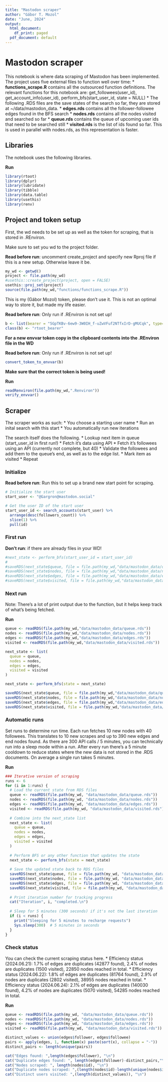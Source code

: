 ```yaml
---
title: "Mastodon scraper"
author: "Gábor T. Mozol"
date: "June, 2024"
output:
  html_document:
    df_print: paged
  pdf_document: default
---
```


# Mastodon scraper

This notebook is where data scraping of Mastodon has been implemented. The project uses five external files to function well over time:
* **functions_scrape.R** contains all the outsourced function definitions. The relevant functions for this notebook are: get_followees(user_id), get_account_info(user_id), perform_bfs(start_user_id, state = NULL)
* The following .RDS files are the save states of the search so far, they are stored at ~/data/mastodon_data.
  * **edges.rds** contains all the follower-followee edges found in the BFS search
  * **nodes.rds** contains all the nodes visited and searched so far
  * **queue.rds** contains the queue of upcoming user ids that need to be searched still
  * **visited.rds** is the list of ids found so far. This is used in parallel with nodes.rds, as this representation is faster.

## Libraries
The notebook uses the following libraries.

**Run**
```r
library(rtoot)
library(dplyr)
library(lubridate)
library(tibble)
library(data.table)
library(usethis)
library(renv)
```

## Project and token setup
First, the wd needs to be set up as well as the token for scraping, that is stored in .REnviron.

Make sure to set you wd to the project folder.

**Read before run**: uncomment create_project and specify new Rproj file if this is a new setup. Otherwise leave it be.
```r
my_wd <- getwd()
project <- file.path(my_wd)
#usethis::create_project(project, open = FALSE)
usethis::proj_set(project)
source(file.path(my_wd,"functions/functions_scrape.R"))
```

This is my (Gábor Mozol) token, please don't use it. This is not an optimal way to store it, but made my life easier.

**Read before run**: Only run if .REnviron is not set up!
```r
b <- list(bearer = "5GpTKBv-6ew9-3W0IH_f-uZwVFuf2NTfxIrD-gMUCqk", type="user", instance="mastodon.social")
class(b) <- "rtoot_bearer"
```

**For a new envvar token copy in the clipboard contents into the .REnviron file in the WD**

**Read before run**: Only run if .REnviron is not set up!
```r
convert_token_to_envvar(b)
```
**Make sure that the correct token is being used!**

**Run**
```r
readRenviron(file.path(my_wd,".Renviron"))
verify_envvar()
```
## Scraper
The scraper works as such:
* You choose a starting user name
* Run an inital search with this start
* You automatically run new iterations

The search itself does the following.
* Lookup next item in queue (start_user_id in first run!)
* Fetch it's data using API
* Fetch it's followees using an API (currently not complete, but 40)
* Validate the followees and add them to the queue's end, as well as to the edge list.
* Mark item as visited
* Repeat

### Initialize

**Read before run**: Run this to set up a brand new start point for scraping.
```r
# Initialize the start user
start_user <- "@Gargron@mastodon.social"

# Get the user ID of the start user
start_user_id <- search_accounts(start_user) %>%
  arrange(desc(followers_count)) %>%
  slice(1) %>%
  pull(id)
```

### First run
**Don't run**: if there are already files in your WD!
```r
#next_state <- perform_bfs(start_user_id = start_user_id)
#
#saveRDS(next_state$queue, file = file.path(my_wd,"data/mastodon_data/queue.rds"))
#saveRDS(next_state$nodes, file = file.path(my_wd,"data/mastodon_data/nodes.rds"))
#saveRDS(next_state$edges, file = file.path(my_wd,"data/mastodon_data/edges.rds"))
#saveRDS(next_state$visited, file = file.path(my_wd,"data/mastodon_data/visited.rds"))
```

### Next run

Note: There's a lot of print output due to the function, but it helps keep track of what's being fetched.

**Run**
```r
queue <- readRDS(file.path(my_wd,"data/mastodon_data/queue.rds"))
nodes <- readRDS(file.path(my_wd,"data/mastodon_data/nodes.rds"))
edges <- readRDS(file.path(my_wd,"data/mastodon_data/edges.rds"))
visited <- readRDS(file.path(my_wd,"data/mastodon_data/visited.rds"))

next_state <- list(
  queue = queue,
  nodes = nodes,
  edges = edges,
  visited = visited
)

next_state <- perform_bfs(state = next_state)

saveRDS(next_state$queue, file = file.path(my_wd,"data/mastodon_data/queue.rds"))
saveRDS(next_state$nodes, file = file.path(my_wd,"data/mastodon_data/nodes.rds"))
saveRDS(next_state$edges, file = file.path(my_wd,"data/mastodon_data/edges.rds"))
saveRDS(next_state$visited, file = file.path(my_wd,"data/mastodon_data/visited.rds"))
```

### Automatic runs
Set runs to determine run time. Each run fetches 10 new nodes with 40 followees. This translates to 10 new scrapes and up to 390 new edges and end nodes found. As there are 300 API calls / 5 minutes, you can technically run into a sleep mode within a run. After every run there's a 5 minute cooldown to reduce states where the new data is not stored in the .RDS documents. On average a single run takes 5 minutes.

**Run**
```r
### Iterative version of scraping
runs <- 6
for (i in 1:runs) {
  # Load the current state from RDS files
  queue <- readRDS(file.path(my_wd, "data/mastodon_data/queue.rds"))
  nodes <- readRDS(file.path(my_wd, "data/mastodon_data/nodes.rds"))
  edges <- readRDS(file.path(my_wd, "data/mastodon_data/edges.rds"))
  visited <- readRDS(file.path(my_wd, "data/mastodon_data/visited.rds"))
  
  # Combine into the next_state list
  next_state <- list(
    queue = queue,
    nodes = nodes,
    edges = edges,
    visited = visited
  )
  
  # Perform BFS or any other function that updates the state
  next_state <- perform_bfs(state = next_state)
  
  # Save the updated state back to RDS files
  saveRDS(next_state$queue, file = file.path(my_wd, "data/mastodon_data/queue.rds"))
  saveRDS(next_state$nodes, file = file.path(my_wd, "data/mastodon_data/nodes.rds"))
  saveRDS(next_state$edges, file = file.path(my_wd, "data/mastodon_data/edges.rds"))
  saveRDS(next_state$visited, file = file.path(my_wd, "data/mastodon_data/visited.rds"))
  
  # Print iteration number for tracking progress
  cat("Iteration", i, "completed.\n")
  
  # Sleep for 5 minutes (300 seconds) if it's not the last iteration
  if (i < runs) {
    print("Sleeping for 5 minutes to recharge requests")
    Sys.sleep(300)  # 5 minutes in seconds
  }
}
```

### Check status

You can check the current scraping status here. 
* Efficiency status (2024.06.21): 1.7% of edges are duplicates (42877 found), 2.4% of nodes are duplicates (1500 visited), 22850 nodes reached in total.
* Efficiency status (2024.06.22): 1.8% of edges are duplicates (81764 found), 2.9% of nodes are duplicates (2802 visited), 38955 nodes reached in total.
* Efficiency status (2024.06.24): 2.1% of edges are duplicates (140030 found), 4.2% of nodes are duplicates (5070 visited), 54285 nodes reached in total.

**Run**
```r
queue <- readRDS(file.path(my_wd, "data/mastodon_data/queue.rds"))
nodes <- readRDS(file.path(my_wd, "data/mastodon_data/nodes.rds"))
edges <- readRDS(file.path(my_wd, "data/mastodon_data/edges.rds"))
visited <- readRDS(file.path(my_wd, "data/mastodon_data/visited.rds"))

distinct_values <- union(edges$follower, edges$followee)
pairs <- apply(edges, 1, function(x) paste(sort(x), collapse = "-"))
distinct_pairs <- length(unique(pairs))

cat("Edges found: ",length(edges$follower), "\n")
cat("Duplicate edges found: ", length(edges$follower)-distinct_pairs,"\n")
cat("Nodes scraped: ", length(nodes$id), "\n")
cat("Duplicate nodes scraped: ",(length(nodes$id)-length(unique(nodes$id))), "\n")
cat("Distinct users visited: ",(length(distinct_values)), "\n")
```
